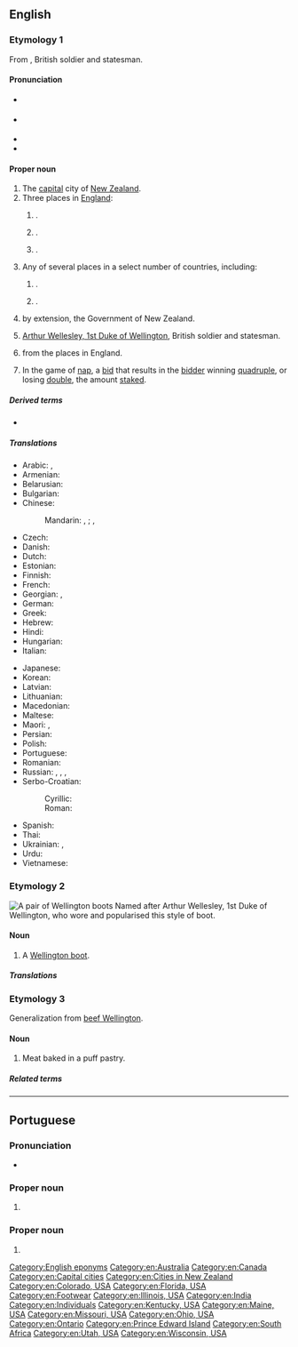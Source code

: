{{also|wellington}}
==English==
{{wikipedia|dab=Wellington (disambiguation)}}

===Etymology 1===
From {{w|Arthur Wellesley, 1st Duke of Wellington}}, British soldier and statesman.

====Pronunciation====
* {{a|RP|GA}} {{IPA|en|/ˈwɛlɪŋtən/}}
* {{a|GNZ}} {{IPA|en|/ˈwelɘŋtɘn/}}
* {{audio|en|En-au-Wellington.ogg|Audio (AU)}}
* {{hyphenation|en|Wel|ling|ton}}

====Proper noun====
{{en-proper noun}}

# The [[capital]] city of [[New Zealand]].
# Three places in [[England]]:
## {{place|en|village|co/Herefordshire}} {{q|[[OS]] grid ref SO4948}}.
## {{place|en|market town|bor/Telford and Wrekin|co/Shropshire}} {{q|OS grid ref SJ6511}}.
## {{place|en|market town|dist/Somerset West and Taunton|co/Somerset}} {{q|OS grid ref ST1320}}.
# Any of several places in a select number of countries, including:
## {{place|en|small city/county seat|co/Sumner County|s/Kansas|c/USA}}.
## {{place|en|city/county seat|co/Collingsworth County|s/Texas|c/USA}}.
# {{lb|en|New Zealand politics|slang}} by extension, the Government of New Zealand.
# [[w:Arthur Wellesley, 1st Duke of Wellington|Arthur Wellesley, 1st Duke of Wellington]], British soldier and statesman.
# {{surname|en|[[habitational]]|from=Old English|dot=}} from the places in England.
# {{lb|en|card games}} In the game of [[nap]], a [[bid]] that results in the [[bidder]] winning [[quadruple]], or losing [[double]], the amount [[stake]]d.

=====Derived terms=====
* {{l|en|Wellington County}}

=====Translations=====
{{trans-top|capital of New Zealand}}
* Arabic: {{t|ar|وِيلِنْجْتُون|m|tr=wilingtūn}}, {{t|ar|وِيلِينْغْتُون|m|tr=wilinḡtūn}}
* Armenian: {{t|hy|Վելինգտոն}}
* Belarusian: {{t|be|Велінгто́н|m}}
* Bulgarian: {{t|bg|Уе́лингтън|m}}
* Chinese:
*: Mandarin: {{t+|cmn|威靈頓}}, {{t+|cmn|威灵顿|tr=Wēilíngdùn}}; {{t+|cmn|惠靈頓}}, {{t+|cmn|惠灵顿|tr=Huìlíngdùn}}
* Czech: {{t+|cs|Wellington|m}}
* Danish: {{t|da|Wellington}}
* Dutch: {{t+|nl|Wellington}}
* Estonian: {{t+|et|Wellington}}
* Finnish: {{t+|fi|Wellington}}
* French: {{t+|fr|Wellington}}
* Georgian: {{t|ka|ველინგტონი}}, {{t|ka|უელინგტონი}}
* German: {{t+|de|Wellington|n}}
* Greek: {{t+|el|Ουέλλινγκτον}}
* Hebrew: {{t|he|ולינגטון}}
* Hindi: {{t|hi|वेलिंग्टन}}
* Hungarian: {{t+|hu|Wellington}}
* Italian: {{t+|it|Wellington}}
{{trans-mid}}
* Japanese: {{t|ja|ウェリントン|tr=Werinton}}
* Korean: {{t|ko|^웰링턴}}
* Latvian: {{t|lv|Velingtona|f}}
* Lithuanian: {{t|lt|Velingtonas|m}}
* Macedonian: {{t|mk|Ве́лингтон|m}}
* Maltese: {{t|mt|Wellington}}
* Maori: {{t|mi|Te Whanganui-a-Tara}}, {{t|mi|Poneke}}
* Persian: {{t|fa|ولینگتون}}
* Polish: {{t+|pl|Wellington}}
* Portuguese: {{t|pt|Wellington|f}}
* Romanian: {{t+|ro|Wellington}}
* Russian: {{t|ru|Ве́ллингтон|m}}, {{t|ru|Веллингто́н|m}}, {{t|ru|Уэ́ллингтон|m}}, {{t|ru|Уэ́ллингтон|m}}
* Serbo-Croatian:
*: Cyrillic: {{t|sh|Велингтон|m}}
*: Roman: {{t|sh|Wellington|m}}
* Spanish: {{t+|es|Wellington|m}}
* Thai: {{t|th|เวลลิงตัน}}
* Ukrainian: {{t|uk|Ве́ллінгтон|m}}, {{t|uk|Веллінгто́н|m}}
* Urdu: {{t|ur|ویلنگٹن}}
* Vietnamese: {{t|vi|Wellington}}
{{trans-bottom}}

===Etymology 2===
[[File:Wellies.jpg|thumb|upright|A pair of Wellington boots]]
Named after Arthur Wellesley, 1st Duke of Wellington, who wore and popularised this style of boot.

====Noun====
{{en-noun}}

# A [[Wellington boot]].

=====Translations=====
{{trans-see|Wellington boot}}

===Etymology 3===
Generalization from [[beef Wellington]].

====Noun====
{{en-noun}}

# Meat baked in a puff pastry.

=====Related terms=====
{{rel4|en
|beef Wellington
|lamb Wellington
|salmon Wellington
|sausage Wellington}}

[[Category:English eponyms]]
[[Category:en:Australia]]
[[Category:en:Canada]]
[[Category:en:Capital cities]]
[[Category:en:Cities in New Zealand]]
[[Category:en:Colorado, USA]]
[[Category:en:Florida, USA]]
[[Category:en:Footwear]]
[[Category:en:Illinois, USA]]
[[Category:en:India]]
[[Category:en:Individuals]]
[[Category:en:Kentucky, USA]]
[[Category:en:Maine, USA]]
[[Category:en:Missouri, USA]]
[[Category:en:Ohio, USA]]
[[Category:en:Ontario]]
[[Category:en:Prince Edward Island]]
[[Category:en:South Africa]]
[[Category:en:Utah, USA]]
[[Category:en:Wisconsin, USA]]
{{c|en|Villages in England|Towns in England}}

----

==Portuguese==

===Pronunciation===
* {{a|Brazil}} {{IPA|pt|/ˈwɛ.lĩ.tõ/}}

===Proper noun===
{{pt-proper noun|f}}

# {{place|pt|capital city|c/New Zealand|t1=Wellington}}

===Proper noun===
{{pt-proper noun|m}}

# {{given name|pt|male}}
